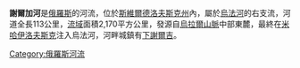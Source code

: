 '''謝爾加河'''是[[俄羅斯|俄羅斯]]的河流，位於[[斯維爾德洛夫斯克州|斯維爾德洛夫斯克州]]內，屬於[[烏法河|烏法河]]的右支流，河道全長113公里，[[流域|流域]]面積2,170平方公里，發源自[[烏拉爾山脈|烏拉爾山脈]]中部東麓，最終在[[米哈伊洛夫斯克_(斯維爾德洛夫斯克州)|米哈伊洛夫斯克]]注入烏法河，河畔城鎮有[[下謝爾吉|下謝爾吉]]。

{{Coord|56|25|46|N|59|4|28|E|display=title}}

[[Category:俄羅斯河流|Category:俄羅斯河流]]

{{Russia-geo-stub}}